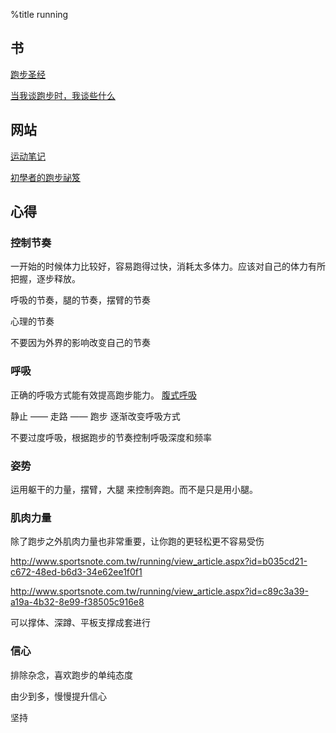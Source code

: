 %title running

== 书 ==
[[http://book.douban.com/subject/2340062/|跑步圣经]]

[[http://book.douban.com/subject/3369600/|当我谈跑步时，我谈些什么]]

== 网站 ==
[[http://www.sportsnote.com.tw/running/index.aspx|运动笔记]]

[[http://www.sportsnote.com.tw/running/view_article.aspx?id=d70d9a74-ed2d-4db2-8a0c-77fe9de477ac|初學者的跑步祕笈]]

== 心得 ==
=== 控制节奏 ===
一开始的时候体力比较好，容易跑得过快，消耗太多体力。应该对自己的体力有所把握，逐步释放。

呼吸的节奏，腿的节奏，摆臂的节奏

心理的节奏

不要因为外界的影响改变自己的节奏
=== 呼吸 ===
正确的呼吸方式能有效提高跑步能力。
[[http://www.sportsnote.com.tw/running/view_article.aspx?id=7733130f-e943-4424-b694-50c989727a39|腹式呼吸]]

静止 —— 走路 —— 跑步 逐渐改变呼吸方式

不要过度呼吸，根据跑步的节奏控制呼吸深度和频率

=== 姿势 ===
运用躯干的力量，摆臂，大腿 来控制奔跑。而不是只是用小腿。

=== 肌肉力量 ===
除了跑步之外肌肉力量也非常重要，让你跑的更轻松更不容易受伤

[[http://www.sportsnote.com.tw/running/view_article.aspx?id=b035cd21-c672-48ed-b6d3-34e62ee1f0f1]]

[[http://www.sportsnote.com.tw/running/view_article.aspx?id=c89c3a39-a19a-4b32-8e99-f38505c916e8]]

可以撑体、深蹲、平板支撑成套进行

=== 信心 ===
排除杂念，喜欢跑步的单纯态度

由少到多，慢慢提升信心

坚持
